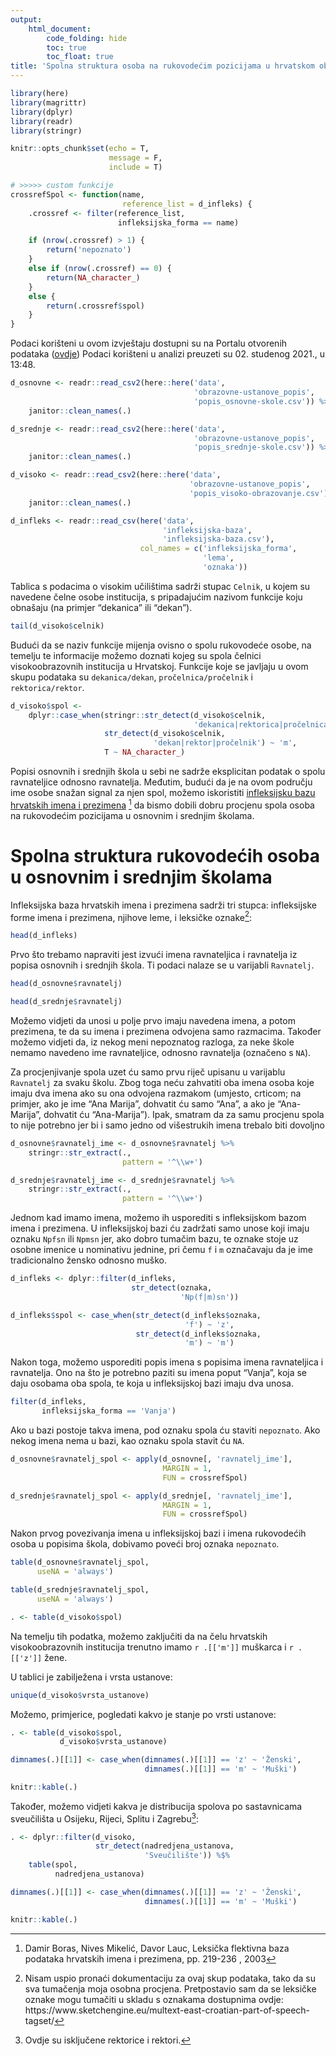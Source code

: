 ```yaml
---
output:
    html_document:
        code_folding: hide
        toc: true
        toc_float: true
title: 'Spolna struktura osoba na rukovodećim pozicijama u hrvatskom obrazovnom sustavu'
---
```


```r
library(here)
library(magrittr)
library(dplyr)
library(readr)
library(stringr)

knitr::opts_chunk$set(echo = T,
                      message = F,
                      include = T)

# >>>>> custom funkcije
crossrefSpol <- function(name,
                         reference_list = d_infleks) {
    .crossref <- filter(reference_list,
                        infleksijska_forma == name)

    if (nrow(.crossref) > 1) {
        return('nepoznato')
    }
    else if (nrow(.crossref) == 0) {
        return(NA_character_)
    }
    else {
        return(.crossref$spol)
    }
}
```

Podaci korišteni u ovom izvještaju dostupni su na Portalu otvorenih
podataka
([ovdje](https://data.gov.hr/ckan/organization/ministarstvo-znanosti-i-obrazovanja))
Podaci korišteni u analizi preuzeti su 02. studenog 2021., u 13:48.

```r
d_osnovne <- readr::read_csv2(here::here('data',
                                         'obrazovne-ustanove_popis',
                                         'popis_osnovne-skole.csv')) %>%
    janitor::clean_names(.)

d_srednje <- readr::read_csv2(here::here('data',
                                         'obrazovne-ustanove_popis',
                                         'popis_srednje-skole.csv')) %>%
    janitor::clean_names(.)

d_visoko <- readr::read_csv2(here::here('data',
                                        'obrazovne-ustanove_popis',
                                        'popis_visoko-obrazovanje.csv')) %>%
    janitor::clean_names(.)

d_infleks <- readr::read_csv(here('data',
                                  'infleksijska-baza',
                                  'infleksijska-baza.csv'),
                             col_names = c('infleksijska_forma',
                                           'lema',
                                           'oznaka'))
```

Tablica s podacima o visokim učilištima sadrži stupac `Celnik`, u kojem su
navedene čelne osobe institucija, s pripadajućim nazivom funkcije koju obnašaju
(na primjer "dekanica" ili "dekan").

```r
tail(d_visoko$celnik)
```

Budući da se naziv funkcije mijenja ovisno o spolu rukovodeće osobe, na temelju
te informacije možemo doznati kojeg su spola čelnici visokoobrazovnih institucija
u Hrvatskoj. Funkcije koje se javljaju u ovom skupu podataka su `dekanica/dekan`,
`pročelnica/pročelnik` i `rektorica/rektor`.

```r
d_visoko$spol <-
    dplyr::case_when(stringr::str_detect(d_visoko$celnik,
                                         'dekanica|rektorica|pročelnica') ~ 'z',
                     str_detect(d_visoko$celnik,
                                'dekan|rektor|pročelnik') ~ 'm',
                     T ~ NA_character_)
```

Popisi osnovnih i srednjih škola u sebi ne sadrže eksplicitan podatak o spolu
ravnateljice odnosno ravnatelja. Međutim, budući da je na ovom području
ime osobe snažan signal za njen spol, možemo iskoristiti
[infleksijsku bazu hrvatskih imena i prezimena](http://meta-share.ffzg.hr/repository/browse/lexical-inflectional-database-of-croatian-first-and-last-names/11e503cc3d3f11e38a985ef2e4e6c59eaeb2fa3a711d40e7b740b9be76e2964c/)
[^baza-imena] da bismo dobili dobru procjenu spola osoba na rukovodećim
pozicijama u osnovnim i srednjim školama.

# Spolna struktura rukovodećih osoba u osnovnim i srednjim školama

Infleksijska baza hrvatskih imena i prezimena sadrži tri stupca: infleksijske
forme imena i prezimena, njihove leme, i leksičke oznake[^infleksija-doc]:

```r
head(d_infleks)
```

Prvo što trebamo napraviti jest izvući imena ravnateljica i ravnatelja iz
popisa osnovnih i srednjih škola. Ti podaci nalaze se u varijabli `Ravnatelj`.

```r
head(d_osnovne$ravnatelj)

head(d_srednje$ravnatelj)
```

Možemo vidjeti da unosi u polje prvo imaju navedena imena, a potom
prezimena, te da su imena i prezimena odvojena samo razmacima. Također možemo
vidjeti da, iz nekog meni nepoznatog razloga, za neke škole nemamo navedeno ime
ravnateljice, odnosno ravnatelja (označeno s `NA`).

Za procjenjivanje spola uzet ću samo prvu riječ upisanu u varijablu `Ravnatelj`
za svaku školu. Zbog toga neću zahvatiti oba imena osoba koje imaju dva imena
ako su ona odvojena razmakom (umjesto, crticom; na primjer, ako je ime "Ana
Marija", dohvatit ću samo "Ana", a ako je "Ana-Marija", dohvatit ću
"Ana-Marija"). Ipak, smatram da za samu procjenu spola to nije potrebno jer bi
i samo jedno od višestrukih imena trebalo biti dovoljno

```r
d_osnovne$ravnatelj_ime <- d_osnovne$ravnatelj %>%
    stringr::str_extract(.,
                         pattern = '^\\w+')

d_srednje$ravnatelj_ime <- d_srednje$ravnatelj %>%
    stringr::str_extract(.,
                         pattern = '^\\w+')
```

Jednom kad imamo imena, možemo ih usporediti s infleksijskom bazom imena i
prezimena. U infleksijskoj bazi ću zadržati samo unose koji imaju oznaku
`Npfsn` ili `Npmsn` jer, ako dobro tumačim bazu, te oznake stoje uz osobne
imenice u nominativu jednine, pri čemu `f` i `m` označavaju da je ime
tradicionalno žensko odnosno muško.

```r
d_infleks <- dplyr::filter(d_infleks,
                           str_detect(oznaka,
                                      'Np(f|m)sn'))

d_infleks$spol <- case_when(str_detect(d_infleks$oznaka,
                                       'f') ~ 'z',
                            str_detect(d_infleks$oznaka,
                                       'm') ~ 'm')
```

Nakon toga, možemo usporediti popis imena s popisima imena ravnateljica i
ravnatelja. Ono na što je potrebno paziti su imena poput "Vanja", koja se daju
osobama oba spola, te koja u infleksijskoj bazi imaju dva unosa.

```r
filter(d_infleks,
       infleksijska_forma == 'Vanja')
```

Ako u bazi postoje takva imena, pod oznaku spola ću staviti `nepoznato`. Ako
nekog imena nema u bazi, kao oznaku spola stavit ću `NA`.

```r
d_osnovne$ravnatelj_spol <- apply(d_osnovne[, 'ravnatelj_ime'],
                                  MARGIN = 1,
                                  FUN = crossrefSpol)

d_srednje$ravnatelj_spol <- apply(d_srednje[, 'ravnatelj_ime'],
                                  MARGIN = 1,
                                  FUN = crossrefSpol)
```

Nakon prvog povezivanja imena u infleksijskoj bazi i imena rukovodećih osoba
u popisima škola, dobivamo poveći broj oznaka `nepoznato`.

```r
table(d_osnovne$ravnatelj_spol,
      useNA = 'always')

table(d_srednje$ravnatelj_spol,
      useNA = 'always')
```

```r
. <- table(d_visoko$spol)

```

Na temelju tih podatka, možemo zaključiti da na čelu hrvatskih visokoobrazovnih
institucija trenutno imamo `r .[['m']]` muškarca i `r .[['z']]` žene.

U tablici je zabilježena i vrsta ustanove:

```r
unique(d_visoko$vrsta_ustanove)
```

Možemo, primjerice, pogledati kakvo je stanje po vrsti ustanove:

```r
. <- table(d_visoko$spol,
           d_visoko$vrsta_ustanove)

dimnames(.)[[1]] <- case_when(dimnames(.)[[1]] == 'z' ~ 'Ženski',
                              dimnames(.)[[1]] == 'm' ~ 'Muški')

knitr::kable(.)
```

Također, možemo vidjeti kakva je distribucija spolova po sastavnicama
sveučilišta u Osijeku, Rijeci, Splitu i Zagrebu[^rektorice]:

```r
. <- dplyr::filter(d_visoko,
                   str_detect(nadredjena_ustanova,
                              'Sveučilište')) %$%
    table(spol,
          nadredjena_ustanova)

dimnames(.)[[1]] <- case_when(dimnames(.)[[1]] == 'z' ~ 'Ženski',
                              dimnames(.)[[1]] == 'm' ~ 'Muški')

knitr::kable(.)
```

[^rektorice]: Ovdje su isključene rektorice i rektori.
[^baza-imena]: Damir Boras, Nives Mikelić, Davor Lauc, Leksička flektivna baza
podataka hrvatskih imena i prezimena, pp. 219-236 , 2003 
[^infleksija-doc]: Nisam uspio pronaći dokumentaciju za ovaj skup podataka,
tako da su sva tumačenja moja osobna procjena. Pretpostavio sam da se leksičke
oznake mogu tumačiti u skladu s oznakama dostupnima ovdje:
https://www.sketchengine.eu/multext-east-croatian-part-of-speech-tagset/
